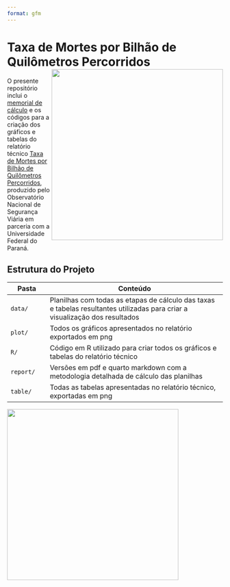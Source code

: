 ```yaml
---
format: gfm
---
```


# Taxa de Mortes por Bilhão de Quilômetros Percorridos <img src="fig/capa.png" align="right" height="400"/>

O presente repositório inclui o [memorial de cálculo](https://onsv.github.io/rt-taxa-bilhao/report/memorial_calculo.pdf) e os códigos para a criação dos gráficos e tabelas do relatório técnico [Taxa de Mortes por Bilhão de Quilômetros Percorridos](https://www.onsv.org.br/estudos-pesquisas/estudo-taxa-de-mortes-por-bilhao-de-quilometros-percorridos), produzido pelo Observatório Nacional de Segurança Viária em parceria com a Universidade Federal do Paraná.

## Estrutura do Projeto

| Pasta     | Conteúdo                                                                                                                     |
|-------------|-----------------------------------------------------------|
| `data/`   | Planilhas com todas as etapas de cálculo das taxas e tabelas resultantes utilizadas para criar a visualização dos resultados |
| `plot/`   | Todos os gráficos apresentados no relatório exportados em png                                                                |
| `R/`      | Código em R utilizado para criar todos os gráficos e tabelas do relatório técnico                                            |
| `report/` | Versões em pdf e quarto markdown com a metodologia detalhada de cálculo das planilhas                                        |
| `table/`  | Todas as tabelas apresentadas no relatório técnico, exportadas em png                                                        |

<img src="fig/onsv.png" align="left" width="400"/>